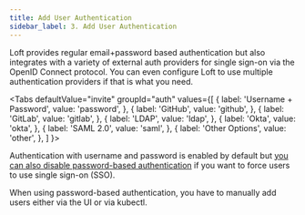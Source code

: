 ```yaml
---
title: Add User Authentication
sidebar_label: 3. Add User Authentication
---
```



Loft provides regular email+password based authentication but also integrates with a variety of external auth providers for single sign-on via the OpenID Connect protocol. You can even configure Loft to use multiple authentication providers if that is what you need.


<Tabs
  defaultValue="invite"
  groupId="auth"
  values={[
    { label: 'Username + Password', value: 'password', },
    { label: 'GitHub', value: 'github', },
    { label: 'GitLab', value: 'gitlab', },
    { label: 'LDAP', value: 'ldap', },
    { label: 'Okta', value: 'okta', },
    { label: 'SAML 2.0', value: 'saml', },
    { label: 'Other Options', value: 'other', },
  ]
}>
<TabItem value="password">

Authentication with username and password is enabled by default but [you can also disable password-based authentication](../auth/password#disable-password-auth) if you want to force users to use single sign-on (SSO).

When using password-based authentication, you have to manually add users either via the UI or via kubectl.

<CreateUserFragment/>

</TabItem>
<TabItem value="github">

<GitHubSetupFragment />

</TabItem>
<TabItem value="gitlab">

<GitLabSetupFragment />

</TabItem>
<TabItem value="ldap">

<LDAPSetupFragment/>

</TabItem>
<TabItem value="okta">

<OktaSetupFragment />

</TabItem>
<TabItem value="saml">

<SAMLSetupFragment/>

</TabItem>
<TabItem value="other">

<GenericSetupFragment/>

</TabItem>
</Tabs>